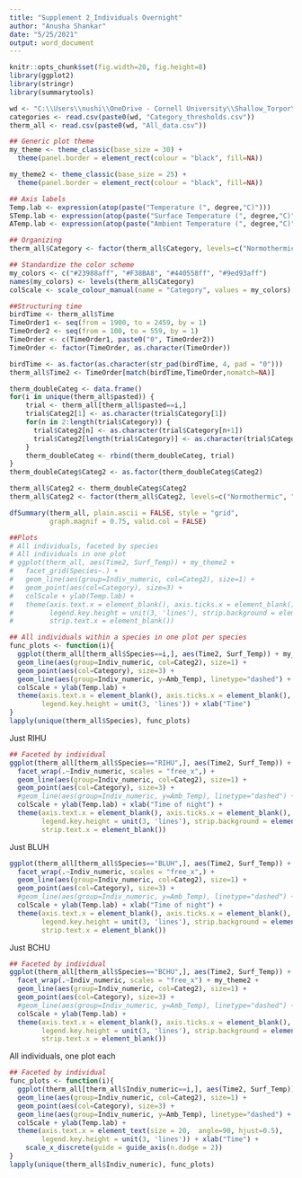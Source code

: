 ```yaml
---
title: "Supplement 2_Individuals Overnight"
author: "Anusha Shankar"
date: "5/25/2021"
output: word_document
---
```


```r
knitr::opts_chunk$set(fig.width=20, fig.height=8) 
library(ggplot2)
library(stringr)
library(summarytools)

wd <- "C:\\Users\\nushi\\OneDrive - Cornell University\\Shallow_Torpor\\Data\\"
categories <- read.csv(paste0(wd, "Category_thresholds.csv"))
therm_all <- read.csv(paste0(wd, "All_data.csv"))

## Generic plot theme
my_theme <- theme_classic(base_size = 30) + 
  theme(panel.border = element_rect(colour = "black", fill=NA))

my_theme2 <- theme_classic(base_size = 25) + 
  theme(panel.border = element_rect(colour = "black", fill=NA))

## Axis labels
Temp.lab <- expression(atop(paste("Temperature (", degree,"C)")))
STemp.lab <- expression(atop(paste("Surface Temperature (", degree,"C)")))
ATemp.lab <- expression(atop(paste("Ambient Temperature (", degree,"C)")))

## Organizing
therm_all$Category <- factor(therm_all$Category, levels=c("Normothermic", "Shallow Torpor", "Transition", "Deep Torpor"))

## Standardize the color scheme
my_colors <- c("#23988aff", "#F38BA8", "#440558ff", "#9ed93aff")
names(my_colors) <- levels(therm_all$Category)
colScale <- scale_colour_manual(name = "Category", values = my_colors)

##Structuring time
birdTime <- therm_all$Time
TimeOrder1 <- seq(from = 1900, to = 2459, by = 1)
TimeOrder2 <- seq(from = 100, to = 559, by = 1)
TimeOrder <- c(TimeOrder1, paste0("0", TimeOrder2))
TimeOrder <- factor(TimeOrder, as.character(TimeOrder))

birdTime <- as.factor(as.character(str_pad(birdTime, 4, pad = "0")))
therm_all$Time2 <- TimeOrder[match(birdTime,TimeOrder,nomatch=NA)]

therm_doubleCateg <- data.frame()
for(i in unique(therm_all$pasted)) {
    trial <- therm_all[therm_all$pasted==i,]
    trial$Categ2[1] <- as.character(trial$Category[1])
    for(n in 2:length(trial$Category)) {
      trial$Categ2[n] <- as.character(trial$Category[n+1])
      trial$Categ2[length(trial$Category)] <- as.character(trial$Category[length(trial$Category)])
    }
    therm_doubleCateg <- rbind(therm_doubleCateg, trial)
}
therm_doubleCateg$Categ2 <- as.factor(therm_doubleCateg$Categ2)

therm_all$Categ2 <- therm_doubleCateg$Categ2
therm_all$Categ2 <- factor(therm_all$Categ2, levels=c("Normothermic", "Shallow Torpor", "Transition", "Deep Torpor"))
```

```r
dfSummary(therm_all, plain.ascii = FALSE, style = "grid", 
          graph.magnif = 0.75, valid.col = FALSE)
```

```r
##Plots
# All individuals, faceted by species
# All individuals in one plot
# ggplot(therm_all, aes(Time2, Surf_Temp)) + my_theme2 +
#   facet_grid(Species~.) +
#   geom_line(aes(group=Indiv_numeric, col=Categ2), size=1) +
#   geom_point(aes(col=Category), size=3) +
#   colScale + ylab(Temp.lab) +
#   theme(axis.text.x = element_blank(), axis.ticks.x = element_blank(),
#         legend.key.height = unit(3, 'lines'), strip.background = element_blank(),
#         strip.text.x = element_blank())
```

```r
## All individuals within a species in one plot per species
func_plots <- function(i){
  ggplot(therm_all[therm_all$Species==i,], aes(Time2, Surf_Temp)) + my_theme2 + facet_grid(.~Species) +
  geom_line(aes(group=Indiv_numeric, col=Categ2), size=1) +
  geom_point(aes(col=Category), size=3) +
  geom_line(aes(group=Indiv_numeric, y=Amb_Temp), linetype="dashed") +
  colScale + ylab(Temp.lab) +
  theme(axis.text.x = element_blank(), axis.ticks.x = element_blank(),
        legend.key.height = unit(3, 'lines')) + xlab("Time")
}
lapply(unique(therm_all$Species), func_plots)
```

Just RIHU
```r
## Faceted by individual
ggplot(therm_all[therm_all$Species=="RIHU",], aes(Time2, Surf_Temp)) + my_theme2 +
  facet_wrap(.~Indiv_numeric, scales = "free_x",) + 
  geom_line(aes(group=Indiv_numeric, col=Categ2), size=1) +
  geom_point(aes(col=Category), size=3) +
  #geom_line(aes(group=Indiv_numeric, y=Amb_Temp), linetype="dashed") +
  colScale + ylab(Temp.lab) + xlab("Time of night") +
  theme(axis.text.x = element_blank(), axis.ticks.x = element_blank(),
        legend.key.height = unit(3, 'lines'), strip.background = element_blank(),
        strip.text.x = element_blank())
```

Just BLUH
```r
ggplot(therm_all[therm_all$Species=="BLUH",], aes(Time2, Surf_Temp)) + my_theme2 +
  facet_wrap(.~Indiv_numeric, scales = "free_x",) + 
  geom_line(aes(group=Indiv_numeric, col=Categ2), size=1) +
  geom_point(aes(col=Category), size=3) +
  #geom_line(aes(group=Indiv_numeric, y=Amb_Temp), linetype="dashed") +
  colScale + ylab(Temp.lab) + xlab("Time of night") +
  theme(axis.text.x = element_blank(), axis.ticks.x = element_blank(),
        legend.key.height = unit(3, 'lines'), strip.background = element_blank(),
        strip.text.x = element_blank())
```

Just BCHU
```r
## Faceted by individual
ggplot(therm_all[therm_all$Species=="BCHU",], aes(Time2, Surf_Temp)) +
  facet_wrap(.~Indiv_numeric, scales = "free_x") + my_theme2 +
  geom_line(aes(group=Indiv_numeric, col=Categ2), size=1) +
  geom_point(aes(col=Category), size=3) +
  #geom_line(aes(group=Indiv_numeric, y=Amb_Temp), linetype="dashed") +
  colScale + ylab(Temp.lab) +
  theme(axis.text.x = element_blank(), axis.ticks.x = element_blank(),
        legend.key.height = unit(3, 'lines'), strip.background = element_blank(),
        strip.text.x = element_blank())
```

All individuals, one plot each
```r
## Faceted by individual
func_plots <- function(i){
  ggplot(therm_all[therm_all$Indiv_numeric==i,], aes(Time2, Surf_Temp)) + my_theme2 + facet_grid(.~pasted) +
  geom_line(aes(group=Indiv_numeric, col=Categ2), size=1) +
  geom_point(aes(col=Category), size=3) +
  geom_line(aes(group=Indiv_numeric, y=Amb_Temp), linetype="dashed") +
  colScale + ylab(Temp.lab) +
  theme(axis.text.x = element_text(size = 20,  angle=90, hjust=0.5),
        legend.key.height = unit(3, 'lines')) + xlab("Time") +
    scale_x_discrete(guide = guide_axis(n.dodge = 2))
}
lapply(unique(therm_all$Indiv_numeric), func_plots)
```